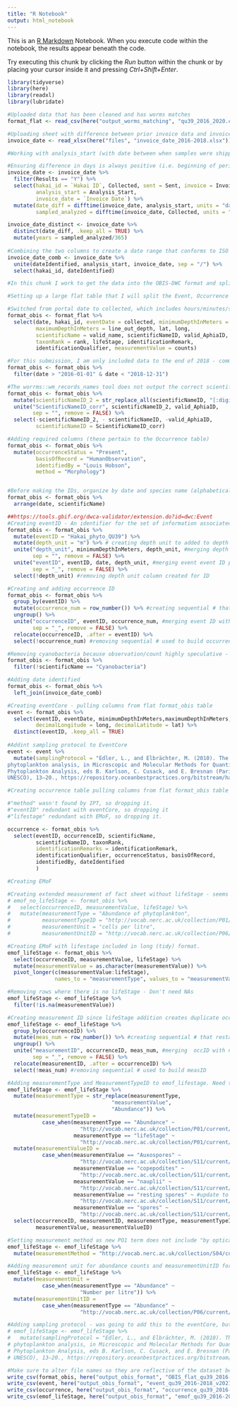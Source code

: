 ```yaml
---
title: "R Notebook"
output: html_notebook
---
```


This is an [R Markdown](http://rmarkdown.rstudio.com) Notebook. When you execute code within the notebook, the results appear beneath the code. 

Try executing this chunk by clicking the *Run* button within the chunk or by placing your cursor inside it and pressing *Ctrl+Shift+Enter*. 

```r
library(tidyverse)
library(here)
library(readxl)
library(lubridate)
```

```r
#Uploaded data that has been cleaned and has worms matches
format_flat <- read_csv(here("output_worms_matching", "qu39_2016_2020.csv"))

#Uploading sheet with difference between prior invoice data and invoice date for each sample - provides a date range for analysis, which will be included under dateIdentified. This is important for users so they can assess potential bias due to sample degradation.
invoice_date <- read_xlsx(here("files", "invoice_date_2016-2018.xlsx"))
```


```r
#Working with analysis_start (with date between when samples were shipped or last invoice and the invoice for the sample - whichever is shorter)

#Ensuring difference in days is always positive (i.e. beginning of period is always before invoice date)
invoice_date <- invoice_date %>% 
  filter(Results == "Y") %>% 
  select(hakai_id = `Hakai ID`, Collected, sent = Sent, invoice = Invoice, 
         analysis_start = Analysis_Start, 
         invoice_date = `Invoice Date`) %>%
  mutate(date_diff = difftime(invoice_date, analysis_start, units = "days"),
         sampled_analyzed = difftime(invoice_date, Collected, units = "days"))

invoice_date_distinct <- invoice_date %>% 
  distinct(date_diff, .keep_all = TRUE) %>% 
  mutate(years = sampled_analyzed/365)
  
#Combining the two columns to create a date range that conforms to ISO 8601-1:2019
invoice_date_comb <- invoice_date %>% 
  unite(dateIdentified, analysis_start, invoice_date, sep = "/") %>% 
  select(hakai_id, dateIdentified)

```

```r
#In this chunk I work to get the data into the OBIS-DWC format and split it into the eventCore, occurrence and extended measurement of fact (EMoF) extensions. 

#Setting up a large flat table that I will split the Event, Occurrence and EMoF extensions from afterwards.

#Switched from portal date to collected, which includes hours/minutes/seconds in UTC. The portal format looks to be in the correct format for OBIS-DwC. I kept the date (format Year-month-day) for the creation of the eventID, because I thought it was too complex to add the hours/minutes/seconds to the ID
format_obis <- format_flat %>% 
  select(date, hakai_id, eventDate = collected, minimumDepthInMeters = line_out_depth,
         maximumDepthInMeters = line_out_depth, lat, long,
         scientificName = valid_name, scientificNameID, valid_AphiaID, 
         taxonRank = rank, lifeStage, identificationRemark, 
         identificationQualifier, measurementValue = counts)

#For this submission, I am only included data to the end of 2018 - comment this off if want full dataset
format_obis <- format_obis %>% 
  filter(date > "2016-01-01" & date < "2018-12-31")

#The worrms::wm_records_names tool does not output the correct scientificNameID format (not a url), but it does give the correct aphiaID number. The obistools::match_taxa format is correct, but with the unaccepted species aphiaIDs at the end. In this step, I remove the ID numbers at the end of the obistools scientificNameID url and then concatenate the correct ID number from the worrms tool at the end of the url. 
format_obis <- format_obis %>% 
  mutate(scientificNameID_2 = str_replace_all(scientificNameID, "[:digit:]", "")) %>% 
  unite("ScientificNameID_corr", scientificNameID_2, valid_AphiaID, 
        sep = "", remove = FALSE) %>% 
  select(-scientificNameID_2, - scientificNameID, -valid_AphiaID,
         scientificNameID = ScientificNameID_corr)

#Adding required columns (these pertain to the Occurrence table)
format_obis <- format_obis %>% 
  mutate(occurrenceStatus = "Present",
         basisOfRecord = "HumanObservation",
         identifiedBy = "Louis Hobson",
         method = "Morphology")


#Before making the IDs, organize by date and species name (alphabetical) or leave as is? Alphabetical doesn't really make sense taxonimcally (i.e. all the diatoms aren't together, but sort of hard to organize in this way with all of the different levels of classification. Alphabetical seems good - although likely doesn't matter, nit picky)
format_obis <- format_obis %>% 
  arrange(date, scientificName)

##https://tools.gbif.org/dwca-validator/extension.do?id=dwc:Event
#Creating eventID - An identifier for the set of information associated with an Event (something that occurs at a place and time). May be a global unique identifier or an identifier specific to the data set.
format_obis <- format_obis %>% 
  mutate(eventID = "Hakai_phyto_QU39") %>% 
  mutate(depth_unit = "m") %>% # creating depth unit to added to depth measurement 
  unite("depth_unit", minimumDepthInMeters, depth_unit, #merging depth with depth unit
        sep = "", remove = FALSE) %>%
  unite("eventID", eventID, date, depth_unit, #merging event event ID prefix, date and depth
        sep = "_", remove = FALSE) %>% 
  select(!depth_unit) #removing depth unit column created for ID

#Creating and adding occurrence ID
format_obis <- format_obis %>% 
  group_by(eventID) %>% 
  mutate(occurrence_num = row_number()) %>% #creating sequential # that restarts each new date
  ungroup() %>% 
  unite("occurrenceID", eventID, occurrence_num, #merging event ID with new number 
        sep = "_", remove = FALSE) %>% 
  relocate(occurrenceID, .after = eventID) %>% 
  select(!occurrence_num) #removing sequential # used to build occurrenceID

#Removing cyanobacteria because observation/count highly speculative - could do earlier in process, but nice to have for other work.
format_obis <- format_obis %>% 
  filter(!scientificName == "Cyanobacteria")
```

```r
#Adding date identified
format_obis <- format_obis %>% 
  left_join(invoice_date_comb)

```
```r
#Creating eventCore - pulling columns from flat format_obis table
event <- format_obis %>% 
  select(eventID, eventDate, minimumDepthInMeters,maximumDepthInMeters,
         decimalLongitude = long, decimalLatitude = lat) %>% 
  distinct(eventID, .keep_all = TRUE)
  
#Addint sampling protocol to EventCore
event <- event %>% 
  mutate(samplingProtocol = "Edler, L., and Elbrächter, M. (2010). The utermöhl method for quantitative
phytoplankton analysis, in Microscopic and Molecular Methods for Quantitative
Phytoplankton Analysis, eds B. Karlson, C. Cusack, and E. Bresnan (Paris:
UNESCO), 13–20., https://repository.oceanbestpractices.org/bitstream/handle/11329/303/WKNCT_Handbook_ver5May2010_2.pdf?sequence=1#page=17")
```


```r
#Creating occurrence table pulling columns from flat format_obis table

#"method" wasn't found by IPT, so dropping it.
#"eventID" redundant with eventCore, so dropping it
#"lifestage" redundant with EMoF, so dropping it.

occurrence <- format_obis %>%
  select(eventID, occurrenceID, scientificName, 
         scientificNameID, taxonRank, 
         identificationRemarks = identificationRemark,
         identificationQualifier, occurrenceStatus, basisOfRecord,
         identifiedBy, dateIdentified
         )
```


```r
#Creating EMoF

#Creating extended measurement of fact sheet without lifeStage - seems like consensus on including so commenting
# emof_no_lifeStage <- format_obis %>%
#   select(occurrenceID, measurementValue, lifeStage) %>%
#   mutate(measurementType = "Abundance of phytoplankton",
#          measurementTypeID = "http://vocab.nerc.ac.uk/collection/P01/current/PU00M00Z/",
#          measurementUnit = "cells per litre",
#          measurementUnitID = "http://vocab.nerc.ac.uk/collection/P06/current/UCPL/")

#Creating EMoF with lifestage included in long (tidy) format.
emof_lifeStage <- format_obis %>% 
  select(occurrenceID, measurementValue, lifeStage) %>% 
  mutate(measurementValue = as.character(measurementValue)) %>% 
  pivot_longer(c(measurementValue:lifeStage),
               names_to = "measurementType", values_to = "measurementValue")

#Removing rows where there is no lifeStage - Don't need NAs
emof_lifeStage <- emof_lifeStage %>% 
  filter(!is.na(measurementValue))

#Creating measurement ID since lifeStage addition creates duplicate occurrenceIDs
emof_lifeStage <- emof_lifeStage %>% 
  group_by(occurrenceID) %>% 
  mutate(meas_num = row_number()) %>% #creating sequential # that restarts each new occID
  ungroup() %>% 
  unite("measurementID", occurrenceID, meas_num, #merging  occID with new numbers 
        sep = "_", remove = FALSE) %>% 
  relocate(measurementID, .after = occurrenceID) %>% 
  select(!meas_num) #removing sequential # used to build measID

#Adding measurementType and MeasurementTypeID to emof_lifestage. Need to update here as abundance of phytoplankton not applicable. 
emof_lifeStage <- emof_lifeStage %>% 
  mutate(measurementType = str_replace(measurementType,
                                 "measurementValue", 
                                 "Abundance")) %>%
  mutate(measurementTypeID = 
           case_when(measurementType == "Abundance" ~ 
                       "http://vocab.nerc.ac.uk/collection/P01/current/SDBIOL01/",
                     measurementType == "lifeStage" ~
                       "http://vocab.nerc.ac.uk/collection/P01/current/LSTAGE01/")) %>% 
  mutate(measurementValueID = 
           case_when(measurementValue == "Auxospores" ~
                       "http://vocab.nerc.ac.uk/collection/S11/current/S1117/",
                     measurementValue == "copepodites" ~
                       "http://vocab.nerc.ac.uk/collection/S11/current/S115/",
                     measurementValue == "nauplii" ~
                       "http://vocab.nerc.ac.uk/collection/S11/current/S1130/",
                     measurementValue == "resting spores" ~ #update to "spores"
                       "http://vocab.nerc.ac.uk/collection/S11/current/S1134/",
                     measurementValue == "spores" ~
                       "http://vocab.nerc.ac.uk/collection/S11/current/S1135/")) %>% 
  select(occurrenceID, measurementID, measurementType, measurementTypeID,
         measurementValue, measurementValueID)

#Setting measurement method as new PO1 term does not include "by optical microscopy"
emof_lifeStage <- emof_lifeStage %>% 
  mutate(measurementMethod = "http://vocab.nerc.ac.uk/collection/S04/current/S0423/")

#Adding measurement unit for abundance counts and measurementUnitID for measurementUnit
emof_lifeStage <- emof_lifeStage %>% 
  mutate(measurementUnit = 
           case_when(measurementType == "Abundance" ~
                       "Number per litre")) %>% 
  mutate(measurementUnitID = 
           case_when(measurementType == "Abundance" ~
                       "http://vocab.nerc.ac.uk/collection/P06/current/UCPL/"))

#Adding sampling protocol - was going to add this to the eventCore, but OBIS manual recommends EMoF - Discussed with Tim and decided to put in eventCore
# emof_lifeStage <- emof_lifeStage %>% 
#   mutate(samplingProtocol = "Edler, L., and Elbrächter, M. (2010). The utermöhl method for quantitative
# phytoplankton analysis, in Microscopic and Molecular Methods for Quantitative
# Phytoplankton Analysis, eds B. Karlson, C. Cusack, and E. Bresnan (Paris:
# UNESCO), 13–20., https://repository.oceanbestpractices.org/bitstream/handle/11329/303/WKNCT_Handbook_ver5May2010_2.pdf?sequence=1#page=17")

```

```r
#Make sure to alter file names so they are reflective of the dataset being used - change date range as this updates
write_csv(format_obis, here("output_obis_format", "OBIS_flat_qu39_2016-2018_v2021-06-01.csv"))
write_csv(event, here("output_obis_format", "event_qu39_2016-2018_v2021-06-01.csv"))
write_csv(occurrence, here("output_obis_format", "occurrence_qu39_2016-2018_v2021-06-01.csv"))
write_csv(emof_lifeStage, here("output_obis_format", "emof_qu39_2016-2018_v2021-06-01.csv"))

```



